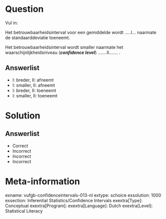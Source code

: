 Question
========
  
Vul in: 

Het betrouwbaarheidsinterval voor een gemiddelde wordt .....I... naarmate de standaarddeviatie toeneemt. 

Het betrouwbaarheidsinterval wordt smaller naarmate het waarschijnlijkheidsniveau (***confidence level***) …....II……. . 
  
Answerlist
----------
* I: breder,  II: afneemt
* I: smaller,  II: afneemt
* I: breder,   II: toeneemt
* I: smaller,  II: toeneemt


Solution
========

Answerlist
----------
* Correct
* Incorrect
* Incorrect
* Incorrect

Meta-information
================
exname: vufgb-confidenceintervals-013-nl
extype: schoice
exsolution: 1000
exsection: Inferential Statistics/Confidence Intervals
exextra[Type]: Conceptual
exextra[Program]: 
exextra[Language]: Dutch
exextra[Level]: Statistical Literacy
